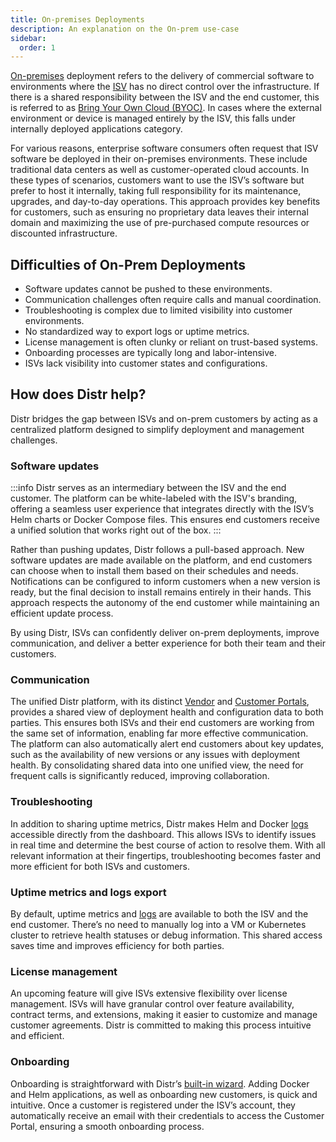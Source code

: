 ```yaml
---
title: On-premises Deployments
description: An explanation on the On-prem use-case
sidebar:
  order: 1
---
```


[On-premises](https://glasskube.dev/glossary/on-premises-definition/) deployment refers to the delivery of commercial software to environments where the [ISV](https://glasskube.dev/glossary/isv-meaning/) has no direct control over the infrastructure. If there is a shared responsibility between the ISV and the end customer, this is referred to as [Bring Your Own Cloud (BYOC)](https://glasskube.dev/glossary/byoc-definition/). In cases where the external environment or device is managed entirely by the ISV, this falls under internally deployed applications category.

For various reasons, enterprise software consumers often request that ISV software be deployed in their on-premises environments. These include traditional data centers as well as customer-operated cloud accounts. In these types of scenarios, customers want to use the ISV’s software but prefer to host it internally, taking full responsibility for its maintenance, upgrades, and day-to-day operations. This approach provides key benefits for customers, such as ensuring no proprietary data leaves their internal domain and maximizing the use of pre-purchased compute resources or discounted infrastructure.

## Difficulties of On-Prem Deployments

- Software updates cannot be pushed to these environments.
- Communication challenges often require calls and manual coordination.
- Troubleshooting is complex due to limited visibility into customer environments.
- No standardized way to export logs or uptime metrics.
- License management is often clunky or reliant on trust-based systems.
- Onboarding processes are typically long and labor-intensive.
- ISVs lack visibility into customer states and configurations.

## How does Distr help?

Distr bridges the gap between ISVs and on-prem customers by acting as a centralized platform designed to simplify deployment and management challenges.

### Software updates

:::info
Distr serves as an intermediary between the ISV and the end customer. The platform can be white-labeled with the ISV's branding, offering a seamless user experience that integrates directly with the ISV’s Helm charts or Docker Compose files. This ensures end customers receive a unified solution that works right out of the box.
:::

Rather than pushing updates, Distr follows a pull-based approach. New software updates are made available on the platform, and end customers can choose when to install them based on their schedules and needs. Notifications can be configured to inform customers when a new version is ready, but the final decision to install remains entirely in their hands. This approach respects the autonomy of the end customer while maintaining an efficient update process.

By using Distr, ISVs can confidently deliver on-prem deployments, improve communication, and deliver a better experience for both their team and their customers.

### Communication

The unified Distr platform, with its distinct [Vendor](https://glasskube.dev/products/cloud/docs/product/vendor-portal/) and [Customer Portals](https://glasskube.dev/products/cloud/docs/product/customer-portal/), provides a shared view of deployment health and configuration data to both parties. This ensures both ISVs and their end customers are working from the same set of information, enabling far more effective communication. The platform can also automatically alert end customers about key updates, such as the availability of new versions or any issues with deployment health. By consolidating shared data into one unified view, the need for frequent calls is significantly reduced, improving collaboration.

### Troubleshooting

In addition to sharing uptime metrics, Distr makes Helm and Docker [logs](http://localhost:3000/products/cloud/docs/product/customer-portal/#2-access-to-view-current-deployment-logs) accessible directly from the dashboard. This allows ISVs to identify issues in real time and determine the best course of action to resolve them. With all relevant information at their fingertips, troubleshooting becomes faster and more efficient for both ISVs and customers.

### Uptime metrics and logs export

By default, uptime metrics and [logs](https://glasskube.dev/products/cloud/docs/product/customer-portal/#2-access-to-view-current-deployment-logs) are available to both the ISV and the end customer. There’s no need to manually log into a VM or Kubernetes cluster to retrieve health statuses or debug information. This shared access saves time and improves efficiency for both parties.

### License management

An upcoming feature will give ISVs extensive flexibility over license management. ISVs will have granular control over feature availability, contract terms, and extensions, making it easier to customize and manage customer agreements. Distr is committed to making this process intuitive and efficient.

### Onboarding

Onboarding is straightforward with Distr’s [built-in wizard](https://glasskube.dev/products/cloud/docs/getting-started/quickstart/#follow-the-onboarding-wizard-to-get-started). Adding Docker and Helm applications, as well as onboarding new customers, is quick and intuitive. Once a customer is registered under the ISV’s account, they automatically receive an email with their credentials to access the Customer Portal, ensuring a smooth onboarding process.
